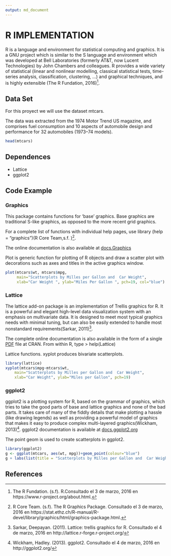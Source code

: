 ```yaml
---
output: md_document
---
```


# R IMPLEMENTATION

R is a language and environment for statistical computing and graphics. It is a GNU project which is similar to the S language and environment which was developed at Bell Laboratories (formerly AT&T, now Lucent Technologies) by John Chambers and colleagues. 
R provides a wide variety of statistical (linear and nonlinear modelling, classical statistical tests, time-series analysis, classification, clustering, …) and graphical techniques, and is highly extensible (The R Fundation, 2016)[^1]. 

## Data Set

For this proyect we will use the dataset mtcars.

The data was extracted from the 1974 Motor Trend US magazine, and comprises fuel consumption and 10 aspects of automobile design and performance for 32 automobiles (1973–74 models).

```r
head(mtcars)

```


## Dependences  

* Lattice
* ggplot2


## Code Example

### Graphics
This package contains functions for ‘base’ graphics. Base graphics are traditional S-like graphics, as opposed to the more recent grid graphics.

For a complete list of functions with individual help pages, use library (help = "graphics")(R Core Team,s.f. )[^2]. 

The online documentation is also available at [docs.Graphics](https://stat.ethz.ch/R-manual/R-devel/library/graphics/html/00Index.html)

Plot is generic function for plotting of R objects and draw a scatter plot with decorations such as axes and titles in the active graphics window.

```r
plot(mtcars$wt, mtcars$mpg, 
     main="Scatterplots by Milles per Gallon and  Car Weight",  
     xlab="Car Weight ", ylab="Miles Per Gallon ", pch=19, col="blue")

```

### Lattice
The lattice add-on package is an implementation of Trellis graphics for R. It is a powerful and elegant high-level data visualization system with an emphasis on multivariate data. It is designed to meet most typical graphics needs with minimal tuning, but can also be easily extended to handle most nonstandard requirements(Sarkar, 2011)[^3].


The complete online documentation is also available in the form of a single [PDF](https://cran.r-project.org/web/packages/lattice/lattice.pdf) file at CRAN. 
From within R, type
> help(Lattice) 

Lattice functions. xyplot produces bivariate scatterplots.

```r
library(lattice)
xyplot(mtcars$mpg~mtcars$wt, 
    main="Scatterplots by Milles per Gallon and  Car Weight", 
    xlab="Car Weight", ylab="Miles per Gallon", pch=19)

```
 

### ggplot2
ggplot2 is a plotting system for R, based on the grammar of graphics, which tries to take the good parts of base and lattice graphics and none of the bad parts. It takes care of many of the fiddly details that make plotting a hassle (like drawing legends) as well as providing a powerful model of graphics that makes it easy to produce complex multi-layered graphics(Wickham, 2013)[^4]. ggplot2 documentation is available at [docs.ggplot2.org](http://docs.ggplot2.org/current/)

The point geom is used to create scatterplots in ggplot2.

```r
library(ggplot2)
g <- ggplot(mtcars, aes(wt, mpg))+geom_point(colour="blue")
g + labs(list(title = "Scatterplots by Milles per Gallon and  Car Weight",  x="Car Weight", y="Miles per Gallon"))

```


## References

[^1]: The R Fundation. (s.f). R.Consultado el 3 de marzo, 2016 en https://www.r-project.org/about.html.
[^2]: R Core Team. (s.f). The R Graphics Package. Consultado el 3 de marzo, 2016 en https://stat.ethz.ch/R-manual/R-devel/library/graphics/html/graphics-package.html.
[^3]: Sarkar, Deepayan. (2011). Lattice: trellis graphics for R. Consultado el 4 de marzo, 2016 en http://lattice.r-forge.r-project.org/
[^4]: Wickham, Hadley. (2013). ggplot2. Consultado el 4 de marzo, 2016 en http://ggplot2.org/